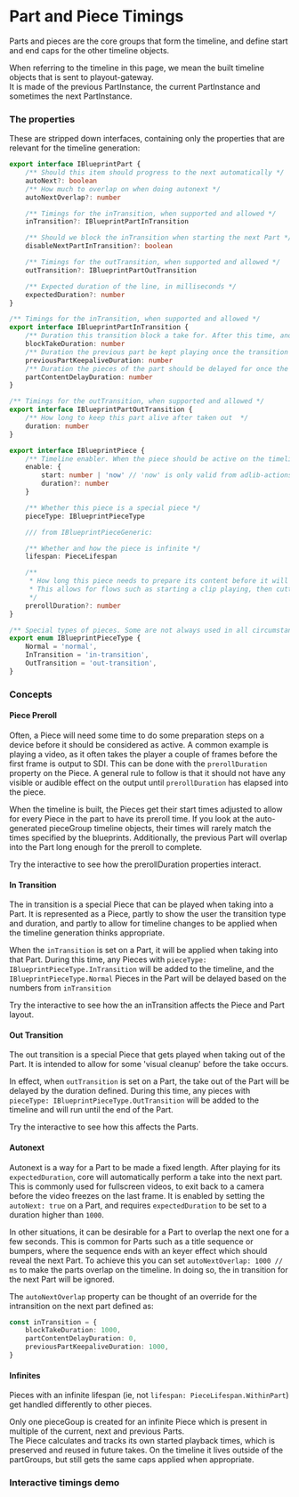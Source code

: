 
# Part and Piece Timings

Parts and pieces are the core groups that form the timeline, and define start and end caps for the other timeline objects.

When referring to the timeline in this page, we mean the built timeline objects that is sent to playout-gateway.  
It is made of the previous PartInstance, the current PartInstance and sometimes the next PartInstance.

### The properties

These are stripped down interfaces, containing only the properties that are relevant for the timeline generation:

```ts
export interface IBlueprintPart {
	/** Should this item should progress to the next automatically */
	autoNext?: boolean
	/** How much to overlap on when doing autonext */
	autoNextOverlap?: number

	/** Timings for the inTransition, when supported and allowed */
	inTransition?: IBlueprintPartInTransition

	/** Should we block the inTransition when starting the next Part */
	disableNextPartInTransition?: boolean

	/** Timings for the outTransition, when supported and allowed */
	outTransition?: IBlueprintPartOutTransition

	/** Expected duration of the line, in milliseconds */
	expectedDuration?: number
}

/** Timings for the inTransition, when supported and allowed */
export interface IBlueprintPartInTransition {
	/** Duration this transition block a take for. After this time, another take is allowed which may cut this transition off early */
	blockTakeDuration: number
	/** Duration the previous part be kept playing once the transition is started. Typically the duration of it remaining in-vision */
	previousPartKeepaliveDuration: number
	/** Duration the pieces of the part should be delayed for once the transition starts. Typically the duration until the new part is in-vision */
	partContentDelayDuration: number
}

/** Timings for the outTransition, when supported and allowed */
export interface IBlueprintPartOutTransition {
	/** How long to keep this part alive after taken out  */
	duration: number
}

export interface IBlueprintPiece {
	/** Timeline enabler. When the piece should be active on the timeline. */
	enable: {
		start: number | 'now' // 'now' is only valid from adlib-actions when inserting into the current part
		duration?: number
	}

	/** Whether this piece is a special piece */
	pieceType: IBlueprintPieceType

	/// from IBlueprintPieceGeneric:

	/** Whether and how the piece is infinite */
	lifespan: PieceLifespan

	/**
	 * How long this piece needs to prepare its content before it will have an effect on the output.
	 * This allows for flows such as starting a clip playing, then cutting to it after some ms once the player is outputting frames.
	 */
	prerollDuration?: number
}

/** Special types of pieces. Some are not always used in all circumstances */
export enum IBlueprintPieceType {
	Normal = 'normal',
	InTransition = 'in-transition',
	OutTransition = 'out-transition',
}
```

### Concepts

#### Piece Preroll

Often, a Piece will need some time to do some preparation steps on a device before it should be considered as active. A common example is playing a video, as it often takes the player a couple of frames before the first frame is output to SDI.
This can be done with the `prerollDuration` property on the Piece. A general rule to follow is that it should not have any visible or audible effect on the output until `prerollDuration` has elapsed into the piece.

When the timeline is built, the Pieces get their start times adjusted to allow for every Piece in the part to have its preroll time. If you look at the auto-generated pieceGroup timeline objects, their times will rarely match the times specified by the blueprints. Additionally, the previous Part will overlap into the Part long enough for the preroll to complete.

Try the interactive to see how the prerollDuration properties interact.

#### In Transition

The in transition is a special Piece that can be played when taking into a Part. It is represented as a Piece, partly to show the user the transition type and duration, and partly to allow for timeline changes to be applied when the timeline generation thinks appropriate.

When the `inTransition` is set on a Part, it will be applied when taking into that Part. During this time, any Pieces with `pieceType: IBlueprintPieceType.InTransition` will be added to the timeline, and the `IBlueprintPieceType.Normal` Pieces in the Part will be delayed based on the numbers from `inTransition`

Try the interactive to see how the an inTransition affects the Piece and Part layout.

#### Out Transition

The out transition is a special Piece that gets played when taking out of the Part. It is intended to allow for some 'visual cleanup' before the take occurs.

In effect, when `outTransition` is set on a Part, the take out of the Part will be delayed by the duration defined. During this time, any pieces with `pieceType: IBlueprintPieceType.OutTransition` will be added to the timeline and will run until the end of the Part.

Try the interactive to see how this affects the Parts.

#### Autonext

Autonext is a way for a Part to be made a fixed length. After playing for its `expectedDuration`, core will automatically perform a take into the next part. This is commonly used for fullscreen videos, to exit back to a camera before the video freezes on the last frame. It is enabled by setting the `autoNext: true` on a Part, and requires `expectedDuration` to be set to a duration higher than `1000`.

In other situations, it can be desirable for a Part to overlap the next one for a few seconds. This is common for Parts such as a title sequence or bumpers, where the sequence ends with an keyer effect which should reveal the next Part.
To achieve this you can set `autoNextOverlap: 1000 // ms` to make the parts overlap on the timeline. In doing so, the in transition for the next Part will be ignored.

The `autoNextOverlap` property can be thought of an override for the intransition on the next part defined as:

```ts
const inTransition = {
	blockTakeDuration: 1000,
	partContentDelayDuration: 0,
	previousPartKeepaliveDuration: 1000,
}
```

#### Infinites

Pieces with an infinite lifespan (ie, not `lifespan: PieceLifespan.WithinPart`) get handled differently to other pieces.

Only one pieceGoup is created for an infinite Piece which is present in multiple of the current, next and previous Parts.  
The Piece calculates and tracks its own started playback times, which is preserved and reused in future takes. On the timeline it lives outside of the partGroups, but still gets the same caps applied when appropriate.

### Interactive timings demo

<PartTimingsDemo />
